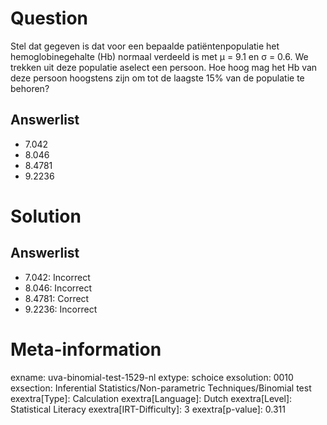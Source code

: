 Question
========

Stel dat gegeven is dat voor een bepaalde patiëntenpopulatie het
hemoglobinegehalte (Hb) normaal verdeeld is met μ = 9.1 en σ = 0.6. We
trekken uit deze populatie aselect een persoon. Hoe hoog mag het Hb van
deze persoon hoogstens zijn om tot de laagste 15% van de populatie te
behoren?

Answerlist
----------

* 7.042
* 8.046
* 8.4781
* 9.2236

Solution
========

Answerlist
----------

* 7.042: Incorrect
* 8.046: Incorrect
* 8.4781: Correct
* 9.2236: Incorrect

Meta-information
================
exname: uva-binomial-test-1529-nl
extype: schoice
exsolution: 0010
exsection: Inferential Statistics/Non-parametric Techniques/Binomial test
exextra[Type]: Calculation
exextra[Language]: Dutch
exextra[Level]: Statistical Literacy
exextra[IRT-Difficulty]: 3
exextra[p-value]: 0.311

